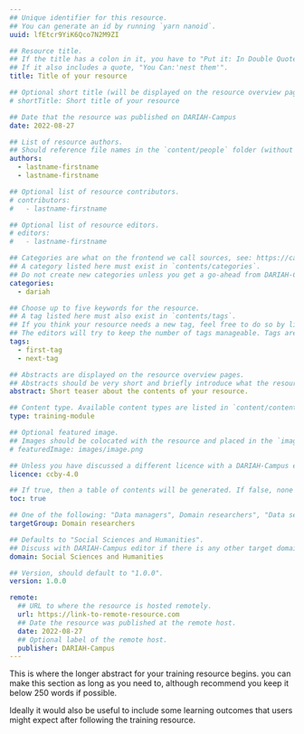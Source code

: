 ```yaml
---
## Unique identifier for this resource.
## You can generate an id by running `yarn nanoid`.
uuid: lfEtcr9YiK6Qco7N2M9ZI

## Resource title.
## If the title has a colon in it, you have to "Put it: In Double Quotes".
## If it also includes a quote, "You Can:'nest them'".
title: Title of your resource

## Optional short title (will be displayed on the resource overview pages).
# shortTitle: Short title of your resource

## Date that the resource was published on DARIAH-Campus
date: 2022-08-27

## List of resource authors.
## Should reference file names in the `content/people` folder (without file extension).
authors:
  - lastname-firstname
  - lastname-firstname

## Optional list of resource contributors.
# contributors:
#   - lastname-firstname

## Optional list of resource editors.
# editors:
#   - lastname-firstname

## Categories are what on the frontend we call sources, see: https://campus.dariah.eu/sources.
## A category listed here must exist in `contents/categories`.
## Do not create new categories unless you get a go-ahead from DARIAH-Campus editors.
categories:
  - dariah

## Choose up to five keywords for the resource.
## A tag listed here must also exist in `contents/tags`.
## If you think your resource needs a new tag, feel free to do so by listing it here and adding it (name, description) in `contents/tags`.
## The editors will try to keep the number of tags manageable. Tags are used to group resources around topics, see: https://campus.dariah.eu/tags
tags:
  - first-tag
  - next-tag

## Abstracts are displayed on the resource overview pages.
## Abstracts should be very short and briefly introduce what the resource is about. Abstracts are not displayed at the beginning of the actual content of the resource. If you want to use the same text as the teaser and as the first paragraph of your resource, you need to put that text as abstract in the metadata, and as a regular paragraph at the beginning of your resource.
abstract: Short teaser about the contents of your resource.

## Content type. Available content types are listed in `content/contentTypes`.
type: training-module

## Optional featured image.
## Images should be colocated with the resource and placed in the `images` folder.
# featuredImage: images/image.png

## Unless you have discussed a different licence with a DARIAH-Campus editor, please leave the default "CCBY 4.0".
licence: ccby-4.0

## If true, then a table of contents will be generated. If false, none will appear.
toc: true

## One of the following: "Data managers", Domain researchers", "Data service engineers", "Data scientists/analysts"
targetGroup: Domain researchers

## Defaults to "Social Sciences and Humanities".
## Discuss with DARIAH-Campus editor if there is any other target domain.
domain: Social Sciences and Humanities

## Version, should default to "1.0.0".
version: 1.0.0

remote:
  ## URL to where the resource is hosted remotely.
  url: https://link-to-remote-resource.com
  ## Date the resource was published at the remote host.
  date: 2022-08-27
  ## Optional label of the remote host.
  publisher: DARIAH-Campus
---
```


This is where the longer abstract for your training resource begins. you can make this section as long as you need to, although recommend you keep it below 250 words if possible.

Ideally it would also be useful to include some learning outcomes that users might expect after following the training resource.

<ExternalResource
  title="Interested in learning more?"
  subtitle="NAME OF RESOURCE"
  url="URL TO RESOURCE"
/>
